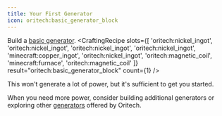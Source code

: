 ```yaml
---
title: Your First Generator
icon: oritech:basic_generator_block
---
```


Build a [basic generator](../processing/generators).
<CraftingRecipe
    slots={[
        'oritech:nickel_ingot',
        'oritech:nickel_ingot',
        'oritech:nickel_ingot',
        'oritech:nickel_ingot',
        'minecraft:copper_ingot',
        'oritech:nickel_ingot',
        'oritech:magnetic_coil',
        'minecraft:furnace',
        'oritech:magnetic_coil'
    ]}
    result="oritech:basic_generator_block"
    count={1}
/>

This won't generate a lot of power, but it's sufficient to get you started.

When you need more power, consider building additional generators or exploring other [generators](../processing/generators) offered by Oritech.
